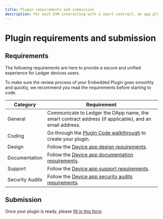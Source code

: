 ```yaml
---
title: Plugin requirements and submission
description: For each EVM interacting with a smart contract, an app plugin is needed, and it will be the first step of your integration.
---
```


# Plugin requirements and submission

## Requirements

The following requirements are here to provide a secure and unified experience for Ledger devices users.

To make sure the review process of your Embedded Plugin goes smoothly and quickly, we recommend you read the requirements before starting to code.

| Category        | Requirement                                                                                                     |
|-----------------|-----------------------------------------------------------------------------------------------------------------|
|  General        | Communicate to Ledger the DApp name, the smart contract address (if applicable), and an email address.          |
| Coding          | Go through the <a href="./code-walkthrough">Plugin Code walkthrough</a> to create your plugin.   |
| Design          | Follow the [Device app design requirements](../device-app/coding-guidelines).               |
| Documentation   | Follow the [Device app documentation requirements](../device-app/deliverables/documentation-requirements). |
| Support         | Follow the [Device app support requirements](../device-app/deliverables/support-requirements).             |
| Security Audits | Follow the [Device app security audits requirements](../device-app/submission/security-audit).          |


## Submission

Once your plugin is ready, please [fill in this form](https://ledger.typeform.com/to/YZZCHEB8).
